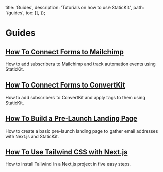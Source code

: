
  title: 'Guides',
  description: 'Tutorials on how to use StaticKit.',
  path: '/guides',
  toc: [],
});

# Guides

<div className="md:flex">
  <div className="py-8 md:w-1/2 pr-8">
    <h2 className="pb-3 font-semibold text-xl text-gray-800 leading-snug tracking-snug">
      <a href="/guides/mailchimp">How To Connect Forms to Mailchimp</a>
    </h2>
    <p className="text-sm">How to add subscribers to Mailchimp and track automation events using StaticKit.</p>
  </div>

  <div className="py-8 md:w-1/2 pr-8">
    <h2 className="pb-3 font-semibold text-xl text-gray-800 leading-snug tracking-snug">
      <a href="/guides/convertkit">How To Connect Forms to ConvertKit</a>
    </h2>
    <p className="text-sm">How to add subscribers to ConvertKit and apply tags to them using StaticKit.</p>
  </div>
</div>

<div className="md:flex">
  <div className="py-8 md:w-1/2 pr-8">
    <h2 className="pb-3 font-semibold text-xl text-gray-800 leading-snug tracking-snug">
      <a href="/guides/next-landing-page">How To Build a Pre-Launch Landing Page</a>
    </h2>
    <p className="text-sm">How to create a basic pre-launch landing page to gather email addresses with Next.js and StaticKit.</p>
  </div>

  <div className="py-8 md:w-1/2 pr-8">
    <h2 className="pb-3 font-semibold text-xl text-gray-800 leading-snug tracking-snug">
      <a href="/guides/next-js-tailwind">How To Use Tailwind CSS with Next.js</a>
    </h2>
    <p className="text-sm">How to install Tailwind in a Next.js project in five easy steps.</p>
  </div>
</div>
